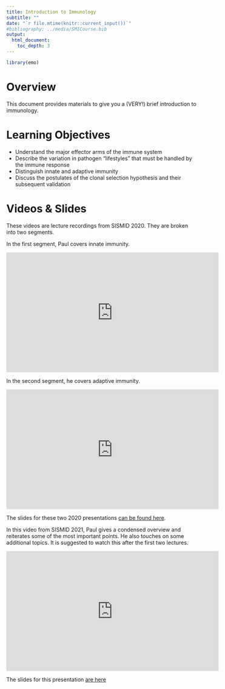 ```yaml
---
title: Introduction to Immunology
subtitle: ""
date: "`r file.mtime(knitr::current_input())`"
#bibliography: ../media/SMICourse.bib
output: 
  html_document:
    toc_depth: 3
---
```


```r
library(emo)
```


# Overview
This document provides materials to give you a (VERY!) brief introduction to immunology.

# Learning Objectives
* Understand the major effector arms of the immune system
*  Describe the variation in pathogen “lifestyles” that must be handled by the immune response
* Distinguish innate and adaptive immunity
* Discuss the postulates of the clonal selection hypothesis and their subsequent validation


# Videos & Slides
These videos are lecture recordings from SISMID 2020. They are broken into two segments. 

In the first segment, Paul covers innate immunity.

<p>
<iframe width="560" height="315" src="https://www.youtube.com/embed/z3c4ZSmuTR0" frameborder="0" allow="accelerometer; autoplay; encrypted-media; gyroscope; picture-in-picture" allowfullscreen></iframe>
</p>


In the second segment, he covers adaptive immunity.

<p>
<iframe width="560" height="315" src="https://www.youtube.com/embed/d6IKOL-utNI" frameborder="0" allow="accelerometer; autoplay; encrypted-media; gyroscope; picture-in-picture" allowfullscreen></iframe>
</p>

The slides for these two 2020 presentations [can be found here](./slides/Introduction_to_Immunology_Slides.pdf). 



In this video from SISMID 2021, Paul gives a condensed overview and reiterates some of the most important points. He also touches on some additional topics. It is suggested to watch this after the first two lectures.

<p>
<iframe width="560" height="315" src="https://www.youtube.com/embed/EaugVmqGjD0" frameborder="0" allow="accelerometer; autoplay; encrypted-media; gyroscope; picture-in-picture" allowfullscreen></iframe>
</p>

The slides for this presentation [are here](./slides/2021_Immunology_Highlights_Slides.pdf)



